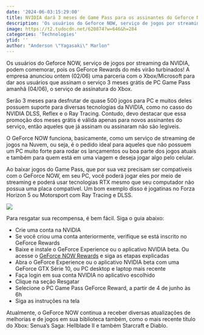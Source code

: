 ```yaml
---
date: '2024-06-03:15:29:00'
title: NVIDIA dará 3 meses de Game Pass para os assinantes do Geforce NOW em junho
description: 'Os usuários do Geforce NOW, serviço de jogos por streaming da NVIDIA, podem comemorar, pois os GeForce Rewards do mês virão turbinados! A empresa anunciou ontem (02/06) uma parceria com o Xbox/Microsoft para dar aos usuários que assinam o serviço 3 meses grátis de PC Game Pass amanhã (04/06), o serviço de assinatura do Xbox.'
image: https://t2.tudocdn.net/620874?w=646&h=284
categories: 'Technologies'
ytid: ''
author: "Anderson \"Yagasaki\" Marlon"
---
```


Os usuários do Geforce NOW, serviço de jogos por streaming da NVIDIA, podem comemorar, pois os GeForce Rewards do mês virão turbinados! A empresa anunciou ontem (02/06) uma parceria com o Xbox/Microsoft para dar aos usuários que assinam o serviço 3 meses grátis de PC Game Pass amanhã (04/06), o serviço de assinatura do Xbox.

Serão 3 meses para desfrutar de quase 500 jogos para PC e muitos deles possuem suporte para diversas tecnologias da NVIDIA, como no casso do NVIDIA DLSS, Reflex e o Ray Tracing. Contudo, devo destacar que essa promoção dos meses grátis é válida apenas para novos assinantes do serviço, então aqueles que já assinam ou assinaram não são legíveis.

O GeForce NOW funciona, basicamente, como um serviço de streaming de jogos na Nuvem, ou seja, é o pedido ideal para aqueles que não possuem um PC muito forte para rodar os lançamentos ou boa parte dos jogos atuais e também para quem está em uma viagem e deseja jogar algo pelo celular.

Ao baixar jogos do Game Pass, que por sua vez precisam ser compatíveis com o GeForce NOW, em seu PC, você poderá jogar eles por meio de streaming e poderá usar tecnologias RTX mesmo que seu computador não possua uma placa compatível. Um bom exemplo disso é jogatinas no Forza Horizon 5 ou Motorsport com Ray Tracing e DLSS.

![](https://t2.tudocdn.net/713978?w=660&h=371)

Para resgatar sua recompensa, é bem fácil. Siga o guia abaixo:

- Crie uma conta na NVIDIA
- Se você criou uma conta anteriormente, verifique se está inscrito no GeForce Rewards
- Baixe e instale o GeForce Experience ou o aplicativo NVIDIA beta. Ou acesse o [GeForce NOW Rewards](https://www.nvidia.com/en-us/geforce-now/rewards/) e siga as etapas explicadas
- Abra o GeForce Experience ou o aplicativo NVIDIA beta com uma GeForce GTX Série 10, ou PC desktop e laptop mais recente
- Faça login em sua conta NVIDIA no aplicativo escolhido
- Clique na seção Resgatar
- Selecione o PC Game Pass GeForce Reward, a partir de 4 de junho às 6h
- Siga as instruções na tela

Atualmente, o GeForce NOW continua a receber diversas atualizações de melhorias e de jogos em sua biblioteca também, como o mais recente título do Xbox: Senua’s Saga: Hellblade II e também Starcraft e Diablo.
